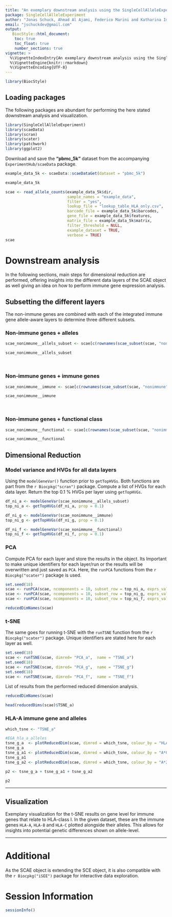 ```yaml
---
title: "An exemplary downstream analysis using the SingleCellAlleleExperiment class"
package: SingleCellAlleleExperiment
author: "Jonas Schuck, Ahmad Al Ajami, Federico Marini and Katharina Imkeller"
email: "jschuckdev@gmail.com"
output: 
   BiocStyle::html_document:
    toc: true
    toc_float: true
    number_sections: true
vignette: >
  %\VignetteIndexEntry{An exemplary downstream analysis using the SingleCellAlleleExperiment class}
  %\VignetteEngine{knitr::rmarkdown}
  %\VignetteEncoding{UTF-8}
---
```


```r
library(BiocStyle)
```
## Loading packages 

The following packages are abundant for performing the here stated downstream analysis and visualization.

```r
library(SingleCellAlleleExperiment)
library(scaeData)
library(scran)
library(scater)
library(patchwork)
library(ggplot2)
```


Download and save the **"pbmc_5k"** dataset from the accompanying `ExperimentHub/scaeData` package.

```r
example_data_5k <- scaeData::scaeDataGet(dataset = "pbmc_5k")
```

```r
example_data_5k
```


```r
scae <- read_allele_counts(example_data_5k$dir,
                           sample_names = "example_data",
                           filter = "yes",
                           lookup_file = "lookup_table_HLA_only.csv",
                           barcode_file = example_data_5k$barcodes,
                           gene_file = example_data_5k$features,
                           matrix_file = example_data_5k$matrix,
                           filter_threshold = NULL,
                           example_dataset = TRUE,
                           verbose = TRUE)
scae
```

# Downstream analysis

In the following sections, main steps for dimensional reduction are performed, offering insights into the different data layers of the SCAE object as well giving an idea on how to perform immune gene expression analysis. 

## Subsetting the different layers

The non-immune genes are combined with each of the integrated immune gene allele-aware layers to determine three different subsets.

### Non-immune genes + alleles

```r
scae_nonimmune__allels_subset <- scae[c(rownames(scae_subset(scae, "nonimmune")), rownames(scae_subset(scae, "alleles"))), ]

scae_nonimmune__allels_subset
```

<br>

### Non-immune genes + immune genes

```r
scae_nonimmune__immune <- scae[c(rownames(scae_subset(scae, "nonimmune")), rownames(scae_subset(scae, "immune_genes"))), ]

scae_nonimmune__immune
```

<br>

### Non-immune genes + functional class

```r
scae_nonimmune__functional <- scae[c(rownames(scae_subset(scae, "nonimmune")), rownames(scae_subset(scae, "functional_groups"))), ]

scae_nonimmune__functional
```


## Dimensional Reduction


### Model variance and HVGs for all data layers

Using the `modelGeneVar()` function prior to `getTopHVGs`. Both functions are part from the `r Biocpkg("scran")` package. Compute a list of HVGs for each data layer. Return the top 0.1 % HVGs per layer using `getTopHVGs`.

```r
df_ni_a <- modelGeneVar(scae_nonimmune__allels_subset)
top_ni_a <- getTopHVGs(df_ni_a, prop = 0.1)
```

```r
df_ni_g <- modelGeneVar(scae_nonimmune__immune)
top_ni_g <- getTopHVGs(df_ni_g, prop = 0.1)
```

```r
df_ni_f <- modelGeneVar(scae_nonimmune__functional)
top_ni_f <- getTopHVGs(df_ni_f, prop = 0.1)
```

### PCA

Compute PCA for each layer and store the results in the object. Its Important to make unique identifiers for each layer/run or the results will be overwritten and just saved as `PCA`. Here, the `runPCA` functions from the `r Biocpkg("scater")` package is used.

```r

set.seed(18)
scae <- runPCA(scae, ncomponents = 10, subset_row = top_ni_a, exprs_values = "logcounts", name = "PCA_a")
scae <- runPCA(scae, ncomponents = 10, subset_row = top_ni_g, exprs_values = "logcounts", name = "PCA_g")
scae <- runPCA(scae, ncomponents = 10, subset_row = top_ni_f, exprs_values = "logcounts", name = "PCA_f")
```

```r
reducedDimNames(scae)
```

### t-SNE

The same goes for running t-SNE with the `runTSNE` function from the `r Biocpkg("scater")` package. Unique identifiers are stated here for each layer as well.

```r
set.seed(18)
scae <- runTSNE(scae, dimred= "PCA_a",  name = "TSNE_a")
set.seed(18)
scae <- runTSNE(scae, dimred= "PCA_g",  name = "TSNE_g")
set.seed(18)
scae <- runTSNE(scae, dimred= "PCA_f",  name = "TSNE_f")

```

List of results from the performed reduced dimension analysis. 

```r
reducedDimNames(scae)

head(reducedDims(scae)$TSNE_a)

```

### HLA-A immune gene and alleles

```r
which_tsne <- "TSNE_a"

#EGA_hla_a_alleles
tsne_g_a  <- plotReducedDim(scae, dimred = which_tsne, colour_by = "HLA-A") + ggtitle("HLA-A gene")
tsne_g_a
tsne_g_a1 <- plotReducedDim(scae, dimred = which_tsne, colour_by = "A*02:01:01:01") + ggtitle("Allele A*02:01:01:01")
tsne_g_a1
tsne_g_a2 <- plotReducedDim(scae, dimred = which_tsne, colour_by = "A*29:02:01:01") + ggtitle("Allele A*29:01:01:01")

p2 <- tsne_g_a + tsne_g_a1 + tsne_g_a2

p2
```



<hr>

## Visualization

Exemplary visualization for the t-SNE results on gene level for immune genes that relate to HLA-class I. In the given dataset, these are the immune genes `HLA-A`, `HLA-B` and `HLA-C` plotted alongside their alleles. This allows for insights into potential genetic differences shown on allele-level.


<hr>

# Additional

As the SCAE object is extending the SCE object, it is also compatible with the `r Biocpkg("iSEE")` package for interactive data exploration.

# Session Information

```r
sessionInfo()
```

